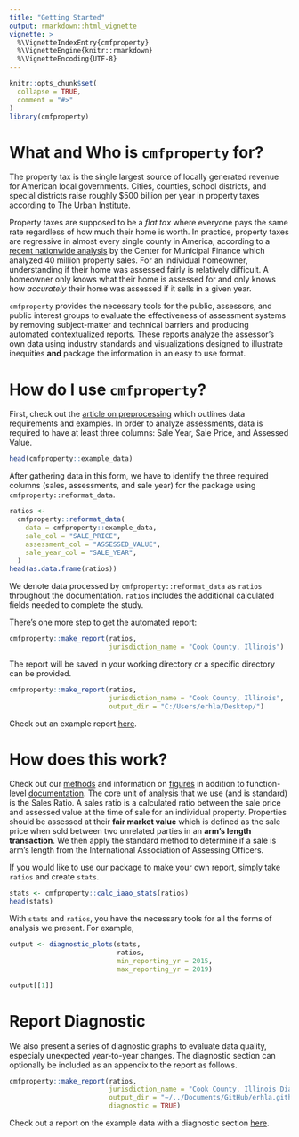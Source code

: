 ```yaml
---
title: "Getting Started"
output: rmarkdown::html_vignette
vignette: >
  %\VignetteIndexEntry{cmfproperty}
  %\VignetteEngine{knitr::rmarkdown}
  %\VignetteEncoding{UTF-8}
---
```


```r
knitr::opts_chunk$set(
  collapse = TRUE,
  comment = "#>"
)
library(cmfproperty)
```

# What and Who is `cmfproperty` for?

The property tax is the single largest source of locally generated revenue for American local governments. Cities, counties, school districts, and special districts raise roughly $500 billion per year in property taxes according to [The Urban Institute](https://www.urban.org/policy-centers/cross-center-initiatives/state-and-local-finance-initiative/projects/state-and-local-backgrounders/property-taxes).

Property taxes are supposed to be a *flat tax* where everyone pays the same rate regardless of how much their home is worth. In practice, property taxes are regressive in almost every single county in America, according to a [recent nationwide analysis](https://harris.uchicago.edu/research-impact/centers-institutes/center-municipal-finance) by the Center for Municipal Finance which analyzed 40 million property sales. For an individual homeowner, understanding if their home was assessed fairly is relatively difficult. A homeowner only knows what their home is assessed for and only knows how *accurately* their home was assessed if it sells in a given year.

`cmfproperty` provides the necessary tools for the public, assessors, and public interest groups to evaluate the effectiveness of assessment systems by removing subject-matter and technical barriers and producing automated contextualized reports. These reports analyze the assessor's own data using industry standards and visualizations designed to illustrate inequities **and** package the information in an easy to use format.

# How do I use `cmfproperty`?

First, check out the [article on preprocessing](Preprocessing.html) which outlines data requirements and examples. In order to analyze assessments, data is required to have at least three columns: Sale Year, Sale Price, and Assessed Value.

```r
head(cmfproperty::example_data)
```

After gathering data in this form, we have to identify the three required columns (sales, assessments, and sale year) for the package using `cmfproperty::reformat_data`.

```r
ratios <-
  cmfproperty::reformat_data(
    data = cmfproperty::example_data,
    sale_col = "SALE_PRICE",
    assessment_col = "ASSESSED_VALUE",
    sale_year_col = "SALE_YEAR",
  )
head(as.data.frame(ratios))
```

We denote data processed by `cmfproperty::reformat_data` as `ratios` throughout the documentation. `ratios` includes the additional calculated fields needed to complete the study.

There's one more step to get the automated report:

```r
cmfproperty::make_report(ratios, 
                         jurisdiction_name = "Cook County, Illinois")
```

The report will be saved in your working directory or a specific directory can be provided.

```r
cmfproperty::make_report(ratios, 
                         jurisdiction_name = "Cook County, Illinois",
                         output_dir = "C:/Users/erhla/Desktop/")
```

Check out an example report [here](https://erhla.github.io/Cook%20County,%20Illinois.html).

# How does this work?

Check out our [methods](Methods.html) and information on [figures](Figures.html) in addition to function-level [documentation](https://erhla.github.io/cmfproperty/reference/index.html). The core unit of analysis that we use (and is standard) is the Sales Ratio. A sales ratio is a calculated ratio between the sale price and assessed value at the time of sale for an individual property. Properties should be assessed at their **fair market value** which is defined as the sale price when sold between two unrelated parties in an **arm's length transaction**. We then apply the standard method to determine if a sale is arm's length from the International Association of Assessing Officers.

If you would like to use our package to make your own report, simply take `ratios` and create `stats`.

```r
stats <- cmfproperty::calc_iaao_stats(ratios)
head(stats)
```

With `stats` and `ratios`, you have the necessary tools for all the forms of analysis we present. For example,

```r
output <- diagnostic_plots(stats, 
                           ratios, 
                           min_reporting_yr = 2015, 
                           max_reporting_yr = 2019)

output[[1]]
```

# Report Diagnostic

We also present a series of diagnostic graphs to evaluate data quality, especialy unexpected year-to-year changes. The diagnostic section  can optionally be included as an appendix to the report as follows.

```r
cmfproperty::make_report(ratios, 
                         jurisdiction_name = "Cook County, Illinois Diagnostic",
                         output_dir = "~/../Documents/GitHub/erhla.github.io/",
                         diagnostic = TRUE)
```

Check out a report on the example data with a diagnostic section [here](https://erhla.github.io/Cook%20County%2C%20Illinois%20Diagnostic.html#5_data_diagnostics).
